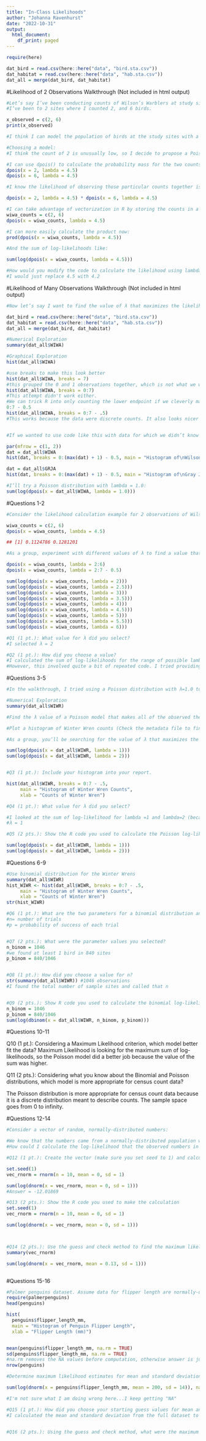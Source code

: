 ```yaml
---
title: "In-Class Likelihoods"
author: "Johanna Ravenhurst"
date: "2022-10-31"
output:
  html_document:
    df_print: paged
---
```


```r
require(here)

dat_bird = read.csv(here::here("data", "bird.sta.csv"))
dat_habitat = read.csv(here::here("data", "hab.sta.csv"))
dat_all = merge(dat_bird, dat_habitat)
```

#Likelihood of 2 Observations Walkthrough (Not included in html output)


```r
#Let’s say I’ve been conducting counts of Wilson’s Warblers at study sites in Oregon.
#I’ve been to 2 sites where I counted 2, and 6 birds.

x_observed = c(2, 6)
print(x_observed)

#I think I can model the population of birds at the study sites with a Poisson distribution.I know that the Poisson distribution has a single parameter: λ. I also know that the mean and standard deviation of a Poisson distribution are equal to λ

#Choosing a model:
#I think the count of 2 is unusually low, so I decide to propose a Poisson distribution with λ=4.5 as a model of the counts of Wilson’s Warblers on my study sites.

#I can use dpois() to calculate the probability mass for the two counts given a Poisson distribution with λ=4.5
dpois(x = 2, lambda = 4.5)
dpois(x = 6, lambda = 4.5)

#I know the likelihood of observing those particular counts together is the product of the individual likelihoods:

dpois(x = 2, lambda = 4.5) * dpois(x = 6, lambda = 4.5)

#I can take advantage of vectorization in R by storing the counts in a single vector:
wiwa_counts = c(2, 6)
dpois(x = wiwa_counts, lambda = 4.5)

#I can more easily calculate the product now:
prod(dpois(x = wiwa_counts, lambda = 4.5))

#And the sum of log-likelihoods like:

sum(log(dpois(x = wiwa_counts, lambda = 4.5)))

#How would you modify the code to calculate the likelihood using lambda=4.2?
#I would just replace 4.5 with 4.2
```
#Likelihood of Many Observations Walkthrough (Not included in html output)

```r
#Now let’s say I want to find the value of λ that maximizes the likelihood for the counts of Wilson’s Warblers.

dat_bird = read.csv(here::here("data", "bird.sta.csv"))
dat_habitat = read.csv(here::here("data", "hab.sta.csv"))
dat_all = merge(dat_bird, dat_habitat)

#Numerical Exploration
summary(dat_all$WIWA)

#Graphical Exploration
hist(dat_all$WIWA)

#use breaks to make this look better
hist(dat_all$WIWA, breaks = 7)
#this grouped the 0 and 1 observations together, which is not what we wanted. R decided to make 6 bins.
hist(dat_all$WIWA, breaks = 0:7)
#This attempt didn't work either.
#We can trick R into only counting the lower endpoint if we cleverly manipulate the sequence that we give to bins.
0:7 - 0.5
hist(dat_all$WIWA, breaks = 0:7 - .5)
#This works because the data were discrete counts. It also looks nicer because the bars are now centered over the census counts. This trick doesn't work as well for continuous data.


#If we wanted to use code like this with data for which we didn’t know the maximum value ahead of time we could write:

par(mfrow = c(1, 2))
dat = dat_all$WIWA
hist(dat, breaks = 0:(max(dat) + 1) - 0.5, main = "Histogram of\nWilson's Warbler counts")

dat = dat_all$GRJA
hist(dat, breaks = 0:(max(dat) + 1) - 0.5, main = "Histogram of\nGray Jay counts")

#I’ll try a Poisson distribution with lambda = 1.0:
sum(log(dpois(x = dat_all$WIWA, lambda = 1.0)))
```
#Questions 1-2

```r
#Consider the likelihood calculation example for 2 observations of Wilson’s Warblers using a Poisson distribution model.Recall the R-code I used in the walkthrough to find the log-likelihood of using λ=4.5

wiwa_counts = c(2, 6)
dpois(x = wiwa_counts, lambda = 4.5)

## [1] 0.1124786 0.1281201

#As a group, experiment with different values of λ to find a value that maximizes the sum of log-likelihoods of the hypothetical observations. You only need to consider 2 significant figures!

dpois(x = wiwa_counts, lambda = 2:6)
dpois(x = wiwa_counts, lambda = 2:7 - 0.5)

sum(log(dpois(x = wiwa_counts, lambda = 2)))
sum(log(dpois(x = wiwa_counts, lambda = 2.5)))
sum(log(dpois(x = wiwa_counts, lambda = 3)))
sum(log(dpois(x = wiwa_counts, lambda = 3.5)))
sum(log(dpois(x = wiwa_counts, lambda = 4)))
sum(log(dpois(x = wiwa_counts, lambda = 4.5)))
sum(log(dpois(x = wiwa_counts, lambda = 5)))
sum(log(dpois(x = wiwa_counts, lambda = 5.5)))
sum(log(dpois(x = wiwa_counts, lambda = 6)))

#Q1 (1 pt.): What value for λ did you select?
#I selected λ = 2

#Q2 (1 pt.): How did you choose a value?
#I calculated the sum of log-likelihoods for the range of possible lambda values and selected the lambda that maximized the sum of log-likelihoods.
#However, this involved quite a bit of repeated code. I tried providing a vector of lambda values 2:6 and that didn't work. Maybe the way to do this would be to write a function?

```
#Questions 3-5

```r
#In the walkthrough, I tried using a Poisson distribution with λ=1.0 to model the set of census counts of Wilson’s Warbler. You will create models for the census count of Winter Wrens.

#Numerical Exploration
summary(dat_all$WIWR)

#Find the λ value of a Poisson model that makes all of the observed the Winter Wren’s census counts most likely.

#Plot a histogram of Winter Wren counts (Check the metadata file to find the abbreviation for Winter Wrens). Make sure you choose an appropriate number of bins for the plot.

#As a group, you’ll be searching for the value of λ that maximizes the sum of log-likelihood. In other words, you’ll find the the model parameter that makes the values of observed wren census counts most likely. Hint: you only need to consider 2 significant figures in your value of λ

sum(log(dpois(x = dat_all$WIWR, lambda = 1)))
sum(log(dpois(x = dat_all$WIWR, lambda = 2)))


#Q3 (1 pt.): Include your histogram into your report.

hist(dat_all$WIWR, breaks = 0:7 - .5,
     main = "Histogram of Winter Wren Counts",
     xlab = "Counts of Winter Wren")

#Q4 (1 pt.): What value for λ did you select?

#I looked at the sum of log-likelihood for lambda =1 and lambda=2 (because those had the highest frequency in the histogram) and selected the option that maximized the sum.
#λ = 1

#Q5 (2 pts.): Show the R code you used to calculate the Poisson log-likelihood for the vector of Winter Wren census counts.

sum(log(dpois(x = dat_all$WIWR, lambda = 1)))
sum(log(dpois(x = dat_all$WIWR, lambda = 2)))


```

#Questions 6-9

```r

#Use binomial distribution for the Winter Wrens
summary(dat_all$WIWR)
hist_WIWR <- hist(dat_all$WIWR, breaks = 0:7 - .5,
     main = "Histogram of Winter Wren Counts",
     xlab = "Counts of Winter Wren")
str(hist_WIWR)

#Q6 (1 pt.): What are the two parameters for a binomial distribution and what do they represent?
#n= number of trials
#p = probability of success of each trial


#Q7 (2 pts.): What were the parameter values you selected?
n_binom = 1046
#we found at least 1 bird in 840 sites
p_binom = 840/1046


#Q8 (1 pt.): How did you choose a value for n?
str(summary(dat_all$WIWR)) #1046 observations
#I found the total number of sample sites and called that n


#Q9 (2 pts.): Show R code you used to calculate the binomial log-likelihood for the vector of Winter Wren census counts.
n_binom = 1046
p_binom = 840/1046
sum(log(dbinom(x = dat_all$WIWR, n_binom, p_binom)))

```

#Questions 10-11

Q10 (1 pt.): Considering a Maximum Likelihood criterion, which model better fit the data?
Maximum Likelihood is looking for the maximum sum of log-likelihoods, so the Poisson model did a better job because the value of the sum was higher. 


Q11 (2 pts.): Considering what you know about the Binomial and Poisson distributions, which model is more appropriate for census count data?

The Poisson distribution is more appropriate for census count data because it is a discrete distribution meant to describe counts. The sample space goes from 0 to infinity.


#Questions 12-14

```r
#Consider a vector of random, normally-distributed numbers:

#We know that the numbers came from a normally-distributed population with mean 0 and standard deviation 1.
#How could I calculate the log-likelihood that the observed numbers in the vector came from a standard normal distribution?

#Q12 (1 pt.): Create the vector (make sure you set seed to 1) and calculate the log likelihood that it came from a standard normal distribution.

set.seed(1)
vec_rnorm = rnorm(n = 10, mean = 0, sd = 1)

sum(log(dnorm(x = vec_rnorm, mean = 0, sd = 1)))
#Answer = -12.01869

#Q13 (2 pts.): Show the R code you used to make the calculation
set.seed(1)
vec_rnorm = rnorm(n = 10, mean = 0, sd = 1)

sum(log(dnorm(x = vec_rnorm, mean = 0, sd = 1)))



#Q14 (2 pts.): Use the guess and check method to find the maximum likelihood optimal values for mean and standard deviation (to 2 significant figures) of the numbers in the vector.
summary(vec_rnorm)

sum(log(dnorm(x = vec_rnorm, mean = 0.13, sd = 1)))



```

#Questions 15-16

```r
#Palmer penguins dataset. Assume data for flipper length are normally-distributed.
require(palmerpenguins)
head(penguins)

hist(
  penguins$flipper_length_mm,
  main = "Histogram of Penguin Flipper Length",
  xlab = "Flipper Length (mm)")


mean(penguins$flipper_length_mm, na.rm = TRUE)
sd(penguins$flipper_length_mm, na.rm = TRUE) 
#na.rm removes the NA values before computation, otherwise answer is just NA
nrow(penguins)

#Determine maximum likelihood estimates for mean and standard deviation of a normal distribution that best describes the flipper lengths.

sum(log(dnorm(x = penguins$flipper_length_mm, mean = 200, sd = 14)), na.rm=FALSE)

#I'm not sure what I am doing wrong here...I keep getting "NA"

#Q15 (1 pt.): How did you choose your starting guess values for mean and standard deviation?
#I calculated the mean and standard deviation from the full dataset to choose my starting values.


#Q16 (2 pts.): Using the guess and check method, what were the maximum likelihood estimates of mean and standard deviation (to 1 significant figure).


```


